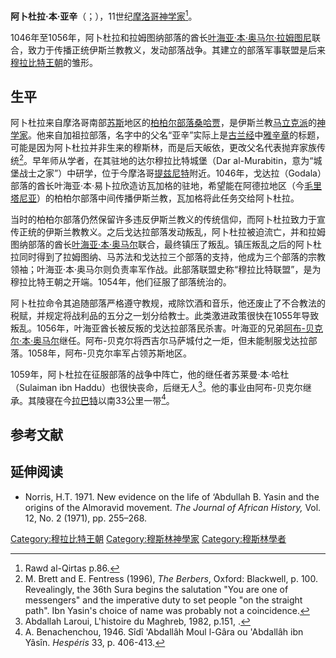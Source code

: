{{Infobox religious biography
| religion           = [[伊斯兰教|伊斯兰教]]
| honorific_prefix   = 
| name               = 阿卜杜拉·本·亚辛<br>{{lang|ar|عبد الله بن ياسين الجزولي التامنراتي}}
| image              = 
| caption            = 
| title              = 
| birth_name         = 
| birth_date         = 
| birth_place        = 塔马纳特（Tamanarte，今[[摩洛哥|摩洛哥]][[塔塔省|塔塔省]]）<ref>{{cite web|title=islamaumaroc عبد الله بن ياسين مجدد الإسلام بإفريقية|url=http://habous.gov.ma/component/content/article/821-%D9%85%D9%86%D8%B4%D9%88%D8%B1%D8%A7%D8%AA-%D9%85%D8%AF%D9%8A%D8%B1%D9%8A%D8%A9-%D8%A7%D9%84%D8%B4%D8%A4%D9%88%D9%86-%D8%A7%D9%84%D8%A5%D8%B3%D9%84%D8%A7%D9%85%D9%8A%D8%A9/%D9%85%D8%AC%D9%84%D8%A9-%D8%AF%D8%B9%D9%88%D8%A9-%D8%A7%D9%84%D8%AD%D9%82-%D9%85%D9%86%D8%B4%D9%88%D8%B1%D8%A7%D8%AA-%D8%A7%D9%84%D8%B4%D8%A4%D9%88%D9%86-%D8%A7%D9%84%D8%A5%D8%B3%D9%84%D8%A7%D9%85%D9%8A%D8%A9/3618-%D8%B9%D8%A8%D8%AF-%D8%A7%D9%84%D9%84%D9%87-%D8%A8%D9%86-%D9%8A%D8%A7%D8%B3%D9%8A%D9%86-%D9%85%D8%AC%D8%AF%D8%AF-%D8%A7%D9%84%D8%A5%D8%B3%D9%84%D8%A7%D9%85-%D8%A8%D8%A5%D9%81%D8%B1%D9%8A%D9%82%D9%8A%D8%A9-%D9%85%D8%AC%D9%84%D8%A9-%D8%AF%D8%B9%D9%88%D8%A9-%D8%A7%D9%84%D8%AD%D9%82.html|accessdate=2014-07-11|archive-date=2019-09-03|archive-url=https://web.archive.org/web/20190903144150/http://www.habous.gov.ma/component/content/article/821-%25D9%2585%25D9%2586%25D8%25B4%25D9%2588%25D8%25B1%25D8%25A7%25D8%25AA-%25D9%2585%25D8%25AF%25D9%258A%25D8%25B1%25D9%258A%25D8%25A9-%25D8%25A7%25D9%2584%25D8%25B4%25D8%25A4%25D9%2588%25D9%2586-%25D8%25A7%25D9%2584%25D8%25A5%25D8%25B3%25D9%2584%25D8%25A7%25D9%2585%25D9%258A%25D8%25A9/%25D9%2585%25D8%25AC%25D9%2584%25D8%25A9-%25D8%25AF%25D8%25B9%25D9%2588%25D8%25A9-%25D8%25A7%25D9%2584%25D8%25AD%25D9%2582-%25D9%2585%25D9%2586%25D8%25B4%25D9%2588%25D8%25B1%25D8%25A7%25D8%25AA-%25D8%25A7%25D9%2584%25D8%25B4%25D8%25A4%25D9%2588%25D9%2586-%25D8%25A7%25D9%2584%25D8%25A5%25D8%25B3%25D9%2584%25D8%25A7%25D9%2585%25D9%258A%25D8%25A9/3618-%25D8%25B9%25D8%25A8%25D8%25AF-%25D8%25A7%25D9%2584%25D9%2584%25D9%2587-%25D8%25A8%25D9%2586-%25D9%258A%25D8%25A7%25D8%25B3%25D9%258A%25D9%2586-%25D9%2585%25D8%25AC%25D8%25AF%25D8%25AF-%25D8%25A7%25D9%2584%25D8%25A5%25D8%25B3%25D9%2584%25D8%25A7%25D9%2585-%25D8%25A8%25D8%25A5%25D9%2581%25D8%25B1%25D9%258A%25D9%2582%25D9%258A%25D8%25A9-%25D9%2585%25D8%25AC%25D9%2584%25D8%25A9-%25D8%25AF%25D8%25B9%25D9%2588%25D8%25A9-%25D8%25A7%25D9%2584%25D8%25AD%25D9%2582.html|dead-url=no}}</ref>
| death_date         = 1059年7月7日
| death_place        = 克里夫拉（Krifla，今摩洛哥[[海米萨特省|海米萨特省]]）
| resting_place      = 克里夫拉，穆莱阿卜杜拉陵
| other_names        = 
| occupation         = 宗教领袖、军事领袖
| denomination       = [[逊尼派|逊尼派]]
| jurisprudence      = [[马立克派|马立克派]]
| creed              = 逊尼派
| main_interests     = 
| notable_ideas      = 
| notable_works      = 
| alma_mater         = 
| Sufi_order         = 
| disciple_of        = {{tsl|en|Waggag ibn Zallu al-Lamti|瓦加格·本·扎卢·拉姆蒂}}
| awards             = 
| influences         = 
| influenced         = [[阿布-贝克尔·本·奥马尔|阿布-贝克尔·本·奥马尔]]<br>[[优素福·本·塔什芬|优素福·本·塔什芬]]
}}
'''阿卜杜拉·本·亚辛'''（{{lang-ar|عبد الله بن ياسين الجزولي التامنراتي}}；{{bd|？||1059年|7月7日}}），11世纪[[摩洛哥|摩洛哥]][[神学|神学家]]<ref>Rawd al-Qirtas p.86.</ref>。

1046年至1056年，阿卜杜拉和拉姆图纳部落的酋长[[叶海亚·本·奥马尔·拉姆图尼|叶海亚·本·奥马尔·拉姆图尼]]联合，致力于传播正统伊斯兰教教义，发动部落战争。其建立的部落军事联盟是后来[[穆拉比特王朝|穆拉比特王朝]]的雏形。

== 生平 ==
阿卜杜拉来自摩洛哥南部[[苏斯|苏斯]]地区的[[柏柏尔人|柏柏尔部落]][[桑哈贾|桑哈贾]]，是伊斯兰教[[马立克派|马立克派]]的[[神学家|神学家]]。他来自加祖拉部落，名字中的父名“亚辛”实际上是[[古兰经|古兰经]]中[[雅辛章|雅辛章]]的标题，可能是因为阿卜杜拉并非生来的穆斯林，而是后天皈依，更改父名代表抛弃家族传统<ref>M. Brett and E. Fentress (1996), ''The Berbers'', Oxford: Blackwell, p. 100. Revealingly, the 36th Sura begins the salutation "You are one of messengers" and the imperative duty to set people "on the straight path". Ibn Yasin's choice of name was probably not a coincidence.</ref>。早年师从学者{{tsl|en|Waggag ibn Zallu al-Lamti|瓦加格·本·扎卢·拉姆蒂}}，在其驻地的达尔穆拉比特城堡（Dar al-Murabitin，意为“城堡战士之家”）中研学，位于今摩洛哥[[提兹尼特|提兹尼特]]附近。1046年，戈达拉（Godala）部落的酋长叶海亚·本·易卜拉欣造访瓦加格的驻地，希望能在阿德拉地区（今[[毛里塔尼亚|毛里塔尼亚]]）的柏柏尔部落中间传播伊斯兰教，瓦加格将此任务交给阿卜杜拉。

当时的柏柏尔部落仍然保留许多违反伊斯兰教义的传统信仰，而阿卜杜拉致力于宣传正统的伊斯兰教教义。之后戈达拉部落发动叛乱，阿卜杜拉被迫流亡，并和拉姆图纳部落的酋长[[叶海亚·本·奥马尔·拉姆图尼|叶海亚·本·奥马尔]]联合，最终镇压了叛乱。镇压叛乱之后的阿卜杜拉同时得到了拉姆图纳、马苏法和戈达拉三个部落的支持，他成为三个部落的宗教领袖；叶海亚·本·奥马尔则负责率军作战。此部落联盟史称“穆拉比特联盟”，是为穆拉比特王朝之开端。1054年，他们征服了{{tsl|en|Maghrawa|马格拉瓦}}部落统治的{{tsl|en|Sijilmasa|西吉尔马萨}}。

阿卜杜拉命令其追随部落严格遵守教规，戒除饮酒和音乐，他还废止了不合教法的税赋，并规定将战利品的五分之一划分给教士。此类激进政策很快在1055年导致叛乱。1056年，叶海亚酋长被反叛的戈达拉部落民杀害。叶海亚的兄弟[[阿布-贝克尔·本·奥马尔|阿布-贝克尔·本·奥马尔]]继任。阿布-贝克尔将西吉尔马萨城付之一炬，但未能制服戈达拉部落。1058年，阿布-贝克尔率军占领苏斯地区。

1059年，阿卜杜拉在征服{{tsl|en|Barghawata|巴尔加瓦塔}}部落的战争中阵亡，他的继任者苏莱曼·本·哈杜（Sulaiman ibn Haddu）也很快丧命，后继无人<ref>Abdallah Laroui, L'histoire du Maghreb, 1982, p.151, {{ISBN|2-7071-1359-X}}.</ref>。他的事业由阿布-贝克尔继承。其陵寝在今[[拉巴特|拉巴特]]以南33公里一带<ref>A. Benachenchou, 1946. Sîdî 'Abdallâh Moul l-Gâra ou 'Abdallâh ibn Yâsîn. ''Hespéris'' 33, p. 406-413.</ref>。

==参考文献==
{{reflist}}

==延伸阅读==
*Norris, H.T.  1971. New evidence on the life of ‘Abdullah B. Yasin and the origins of the Almoravid movement. ''The Journal of African History,'' Vol. 12, No. 2 (1971), pp. 255–268.
{{s-start}}
{{succession box|
 before= 创立者|
 title=[[穆拉比特王朝|穆拉比特王朝]] <br />（先后和{{tsl|en|Yahya ibn Ibrahim|叶海亚·本·易卜拉欣}}、[[叶海亚·本·奥马尔·拉姆图尼|叶海亚·本·奥马尔]]、[[阿布-贝克尔·本·奥马尔|阿布-贝克尔·本·奥马尔]]联合）|
 years=1040–1059|
 after=[[阿布-贝克尔·本·奥马尔|阿布-贝克尔·本·奥马尔]]
}}
{{s-end}}
{{Authority control}}
{{DEFAULTSORT:Abdallah ibn Yasin}}
[[Category:穆拉比特王朝|Category:穆拉比特王朝]]
[[Category:穆斯林神學家|Category:穆斯林神學家]]
[[Category:穆斯林學者|Category:穆斯林學者]]